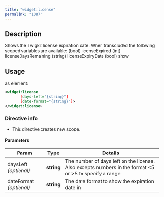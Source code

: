 ```yaml
---
title: "widget:license"
permalink: "1087"
---
```


## Description

Shows the Twigkit license expiration date. When transcluded the
following scoped variables are available: (bool) licenseExpired (int)
licenseDaysRemaining (string) licenseExpiryDate (bool) show

## Usage

as element:

```xml
<widget:license
       [days-left="{string}"]
       [date-format="{string}"]>
</widget:license>
```

### Directive info

* This directive creates new scope.

#### Parameters

| Param | Type | Details |
| --- | --- | --- |
| daysLeft  *(optional)* | **string** | The number of days left on the license. Also excepts numbers in the format \<5 or >5 to specify a range |
| dateFormat  *(optional)* | **string** | The date format to show the expiration date in |